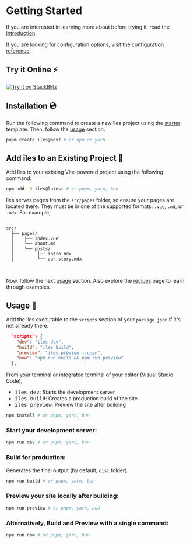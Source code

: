 [introduction]: /guide/introduction
[configuration reference]: /config
[starter]: https://github.com/ElMassimo/create-iles
[recipes]: /recipes

# Getting Started

If you are interested in learning more about <Iles/> before trying it, read the [Introduction].

If you are looking for configuration options, visit the [configuration reference].

## Try it Online ⚡️


<p>
  <a href="https://stackblitz.com/fork/iles?file=src%2Fcomponents%2FWelcome.vue" rel="noreferrer" target="_blank"><img src={stackblitzSrc} alt="Try it on StackBlitz"/></a>
</p>

## Installation 💿

Run the following command to create a new îles project using the [starter] template. Then, follow the [usage](#usage) section.

```bash
pnpm create iles@next # or npm or yarn
```

## Add îles to an Existing Project 💙 

Add îles to your existing Vite-powered project using the following command:

```bash
npm add -D iles@latest # or pnpm, yarn, bun
```

îles serves pages from the `src/pages` folder, so ensure your pages are located there. They must be in one of the supported formats: `.vue`, `.md`, or `.mdx`. For example,

<div class="language-tree">
<pre class="code">
<code>
<kbd class="-ml-2">src/</kbd>
  ├── <kbd>pages/</kbd>
  │    ├── index.vue
  │    └── about.md 
  │    └── posts/
  │         ├── intro.mdx
  │         └── our-story.mdx
  
</code>
</pre>
</div>

Now, follow the next [usage](#usage) section. Also explore the [recipes] page to learn through examples.

## Usage 🚀

Add the iles executable to the `scripts` section of your `package.json` if it's not already there.

```json
  "scripts": {
    "dev": "iles dev",
    "build": "iles build",
    "preview": "iles preview --open",
    "now": "npm run build && npm run preview"
  },
```

From your terminal or integrated terminal of your editor (Visual Studio Code),

- <kbd>iles dev</kbd>: Starts the development server
- <kbd>iles build</kbd>: Creates a production build of the site
- <kbd>iles preview</kbd>: Preview the site after building

```bash
npm install # or pnpm, yarn, bun
```

### Start your development server:

```bash
npm run dev # or pnpm, yarn, bun
```

### Build for production:

Generates the final output (by default, `dist` folder).

```bash
npm run build # or pnpm, yarn, bun
```

### Preview your site locally after building:

```bash
npm run preview # or pnpm, yarn, bun
```

### Alternatively, Build and Preview with a single command:

```bash
npm run now # or pnpm, yarn, bun
```

<Contact/>
